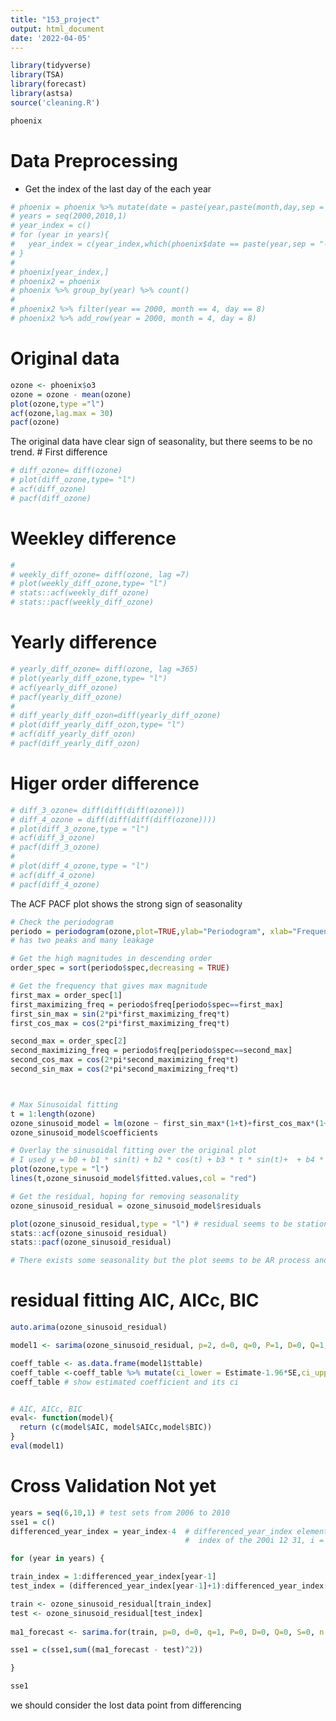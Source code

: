 ```yaml
---
title: "153_project"
output: html_document
date: '2022-04-05'
---
```


```r
library(tidyverse)
library(TSA)
library(forecast)
library(astsa)
source('cleaning.R')
```

```r
phoenix
```


# Data Preprocessing
 - Get the index of the last day of the each year
```r

# phoenix = phoenix %>% mutate(date = paste(year,paste(month,day,sep = "-"),sep = "-"))
# years = seq(2000,2010,1)
# year_index = c()
# for (year in years){
#   year_index = c(year_index,which(phoenix$date == paste(year,sep = "-", "12-31")))
# }
# 
# phoenix[year_index,]
# phoenix2 = phoenix
# phoenix %>% group_by(year) %>% count()
# 
# phoenix2 %>% filter(year == 2000, month == 4, day == 8)
# phoenix2 %>% add_row(year = 2000, month = 4, day = 8)

```
  
# Original data
```r
ozone <- phoenix$o3
ozone = ozone - mean(ozone)
plot(ozone,type ="l")
acf(ozone,lag.max = 30)
pacf(ozone)
```
The original data have clear sign of seasonality, but there seems to be no trend.
# First difference
```r
# diff_ozone= diff(ozone)
# plot(diff_ozone,type= "l")
# acf(diff_ozone)
# pacf(diff_ozone)
```
# Weekley difference
```r
# 
# weekly_diff_ozone= diff(ozone, lag =7)
# plot(weekly_diff_ozone,type= "l")
# stats::acf(weekly_diff_ozone)
# stats::pacf(weekly_diff_ozone)

```
# Yearly difference
```r
# yearly_diff_ozone= diff(ozone, lag =365)
# plot(yearly_diff_ozone,type= "l")
# acf(yearly_diff_ozone)
# pacf(yearly_diff_ozone)
# 
# diff_yearly_diff_ozon=diff(yearly_diff_ozone)
# plot(diff_yearly_diff_ozon,type= "l")
# acf(diff_yearly_diff_ozon)
# pacf(diff_yearly_diff_ozon)

```

# Higer order difference
```r
# diff_3_ozone= diff(diff(diff(ozone)))
# diff_4_ozone = diff(diff(diff(diff(ozone))))
# plot(diff_3_ozone,type = "l")
# acf(diff_3_ozone)
# pacf(diff_3_ozone)
# 
# plot(diff_4_ozone,type = "l")
# acf(diff_4_ozone)
# pacf(diff_4_ozone)
```


The ACF PACF plot shows the strong sign of seasonality
```r
# Check the periodogram
periodo = periodogram(ozone,plot=TRUE,ylab="Periodogram", xlab="Frequency")
# has two peaks and many leakage

# Get the high magnitudes in descending order
order_spec = sort(periodo$spec,decreasing = TRUE)

# Get the frequency that gives max magnitude
first_max = order_spec[1]
first_maximizing_freq = periodo$freq[periodo$spec==first_max]
first_sin_max = sin(2*pi*first_maximizing_freq*t)
first_cos_max = cos(2*pi*first_maximizing_freq*t)

second_max = order_spec[2]
second_maximizing_freq = periodo$freq[periodo$spec==second_max]
second_cos_max = cos(2*pi*second_maximizing_freq*t)
second_sin_max = cos(2*pi*second_maximizing_freq*t)



# Max Sinusoidal fitting
t = 1:length(ozone)
ozone_sinusoid_model = lm(ozone ~ first_sin_max*(1+t)+first_cos_max*(1+t))
ozone_sinusoid_model$coefficients

# Overlay the sinusoidal fitting over the original plot
# I used y = b0 + b1 * sin(t) + b2 * cos(t) + b3 * t * sin(t)+  + b4 * t * cos(t)  since there exits linear upward trend
plot(ozone,type = "l")
lines(t,ozone_sinusoid_model$fitted.values,col = "red")

# Get the residual, hoping for removing seasonality
ozone_sinusoid_residual = ozone_sinusoid_model$residuals

plot(ozone_sinusoid_residual,type = "l") # residual seems to be stationary
stats::acf(ozone_sinusoid_residual)
stats::pacf(ozone_sinusoid_residual)

# There exists some seasonality but the plot seems to be AR process and possible seasonal ARMA

```


# residual fitting AIC, AICc, BIC
```r
auto.arima(ozone_sinusoid_residual)

model1 <- sarima(ozone_sinusoid_residual, p=2, d=0, q=0, P=1, D=0, Q=1, S=12) # fit the model

coeff_table <- as.data.frame(model1$ttable)
coeff_table <-coeff_table %>% mutate(ci_lower = Estimate-1.96*SE,ci_upper =  Estimate+1.96*SE) 
coeff_table # show estimated coefficient and its ci


# AIC, AICc, BIC
eval<- function(model){
  return (c(model$AIC, model$AICc,model$BIC))
}
eval(model1)


```

# Cross Validation Not yet
```r
years = seq(6,10,1) # test sets from 2006 to 2010
sse1 = c()
differenced_year_index = year_index-4  # differenced_year_index element represent
                                       #  index of the 200i 12 31, i = 0, 1,2,3...10

for (year in years) {

train_index = 1:differenced_year_index[year-1]
test_index = (differenced_year_index[year-1]+1):differenced_year_index[year]

train <- ozone_sinusoid_residual[train_index]
test <- ozone_sinusoid_residual[test_index]
              
ma1_forecast <- sarima.for(train, p=0, d=0, q=1, P=0, D=0, Q=0, S=0, n.ahead=10)$pred

sse1 = c(sse1,sum((ma1_forecast - test)^2))

}

sse1

```



we should consider the lost data point from differencing